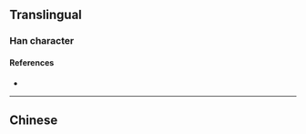 {{also|櫓}}
{{character info/new}}
==Translingual==

===Han character===
{{Han char|rn=75|rad=木|as=12|sn=16|four=|canj=DNWA,XDNWA|ids=⿰木鲁}}

====References====
* {{Han ref|kx=0555.311|hdz=21294.060|uh=6A79|ud=27257}}

----

==Chinese==
{{zh-see|櫓}}